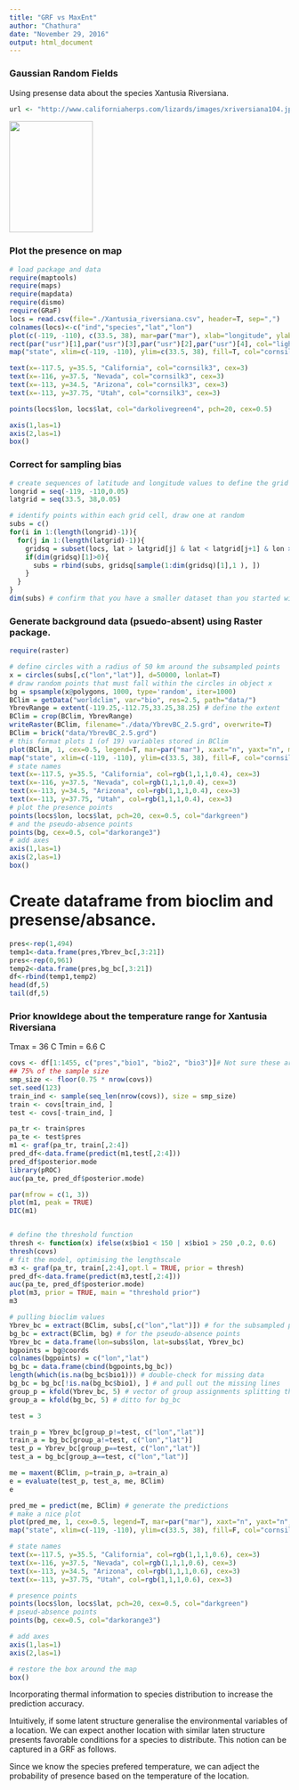 ```yaml
---
title: "GRF vs MaxEnt"
author: "Chathura"
date: "November 29, 2016"
output: html_document
---
```



### Gaussian Random Fields

Using presense data about the species Xantusia Riversiana. 

```r
url <- "http://www.californiaherps.com/lizards/images/xriversiana104.jpg"
```
<img src="`r url`" height="200px" width="150px">

### Plot the presence on map
```r
# load package and data
require(maptools)
require(maps)
require(mapdata)
require(dismo)
require(GRaF)
locs = read.csv(file="./Xantusia_riversiana.csv", header=T, sep=",")
colnames(locs)<-c("ind","species","lat","lon")
plot(c(-119, -110), c(33.5, 38), mar=par("mar"), xlab="longitude", ylab="latitude", xaxt="n", yaxt="n", type="n", main="Xantusia Riversiana Presence")
rect(par("usr")[1],par("usr")[3],par("usr")[2],par("usr")[4], col="lightblue")
map("state", xlim=c(-119, -110), ylim=c(33.5, 38), fill=T, col="cornsilk", add=T)

text(x=-117.5, y=35.5, "California", col="cornsilk3", cex=3)
text(x=-116, y=37.5, "Nevada", col="cornsilk3", cex=3)
text(x=-113, y=34.5, "Arizona", col="cornsilk3", cex=3)
text(x=-113, y=37.75, "Utah", col="cornsilk3", cex=3)

points(locs$lon, locs$lat, col="darkolivegreen4", pch=20, cex=0.5)

axis(1,las=1)
axis(2,las=1)
box()

```

### Correct for sampling bias
```r
# create sequences of latitude and longitude values to define the grid
longrid = seq(-119, -110,0.05)
latgrid = seq(33.5, 38,0.05)

# identify points within each grid cell, draw one at random
subs = c()
for(i in 1:(length(longrid)-1)){
  for(j in 1:(length(latgrid)-1)){
    gridsq = subset(locs, lat > latgrid[j] & lat < latgrid[j+1] & lon > longrid[i] & lon < longrid[i+1])     
    if(dim(gridsq)[1]>0){
      subs = rbind(subs, gridsq[sample(1:dim(gridsq)[1],1 ), ])
    }
  }
}
dim(subs) # confirm that you have a smaller dataset than you started with

```

### Generate background data (psuedo-absent) using Raster package.
```r
require(raster)

# define circles with a radius of 50 km around the subsampled points
x = circles(subs[,c("lon","lat")], d=50000, lonlat=T)
# draw random points that must fall within the circles in object x
bg = spsample(x@polygons, 1000, type='random', iter=1000)
BClim = getData("worldclim", var="bio", res=2.5, path="data/")
YbrevRange = extent(-119.25,-112.75,33.25,38.25) # define the extent
BClim = crop(BClim, YbrevRange)
writeRaster(BClim, filename="./data/YbrevBC_2.5.grd", overwrite=T)
BClim = brick("data/YbrevBC_2.5.grd")
# this format plots 1 (of 19) variables stored in BClim
plot(BClim, 1, cex=0.5, legend=T, mar=par("mar"), xaxt="n", yaxt="n", main="Annual mean temperature (ºC x 10)")
map("state", xlim=c(-119, -110), ylim=c(33.5, 38), fill=F, col="cornsilk", add=T)
# state names
text(x=-117.5, y=35.5, "California", col=rgb(1,1,1,0.4), cex=3)
text(x=-116, y=37.5, "Nevada", col=rgb(1,1,1,0.4), cex=3)
text(x=-113, y=34.5, "Arizona", col=rgb(1,1,1,0.4), cex=3)
text(x=-113, y=37.75, "Utah", col=rgb(1,1,1,0.4), cex=3)
# plot the presence points
points(locs$lon, locs$lat, pch=20, cex=0.5, col="darkgreen")
# and the pseudo-absence points
points(bg, cex=0.5, col="darkorange3")
# add axes
axis(1,las=1)
axis(2,las=1)
box()
```
# Create dataframe from bioclim and presense/absance.
```r
pres<-rep(1,494)
temp1<-data.frame(pres,Ybrev_bc[,3:21])
pres<-rep(0,961)
temp2<-data.frame(pres,bg_bc[,3:21])
df<-rbind(temp1,temp2)
head(df,5)
tail(df,5)
```
### Prior knowldege about the temperature range for  Xantusia Riversiana
Tmax = 36 C
Tmin = 6.6 C

```r
covs <- df[1:1455, c("pres","bio1", "bio2", "bio3")]# Not sure these are the best variables.
## 75% of the sample size
smp_size <- floor(0.75 * nrow(covs))
set.seed(123)
train_ind <- sample(seq_len(nrow(covs)), size = smp_size)
train <- covs[train_ind, ]
test <- covs[-train_ind, ]

pa_tr <- train$pres
pa_te <- test$pres
m1 <- graf(pa_tr, train[,2:4])
pred_df<-data.frame(predict(m1,test[,2:4]))
pred_df$posterior.mode
library(pROC)
auc(pa_te, pred_df$posterior.mode)

par(mfrow = c(1, 3))
plot(m1, peak = TRUE)
DIC(m1)


# define the threshold function
thresh <- function(x) ifelse(x$bio1 < 150 | x$bio1 > 250 ,0.2, 0.6)
thresh(covs)
# fit the model, optimising the lengthscale
m3 <- graf(pa_tr, train[,2:4],opt.l = TRUE, prior = thresh)
pred_df<-data.frame(predict(m3,test[,2:4]))
auc(pa_te, pred_df$posterior.mode)
plot(m3, prior = TRUE, main = "threshold prior")
m3
```






```r
# pulling bioclim values
Ybrev_bc = extract(BClim, subs[,c("lon","lat")]) # for the subsampled presence points
bg_bc = extract(BClim, bg) # for the pseudo-absence points
Ybrev_bc = data.frame(lon=subs$lon, lat=subs$lat, Ybrev_bc)
bgpoints = bg@coords
colnames(bgpoints) = c("lon","lat")
bg_bc = data.frame(cbind(bgpoints,bg_bc))
length(which(is.na(bg_bc$bio1))) # double-check for missing data
bg_bc = bg_bc[!is.na(bg_bc$bio1), ] # and pull out the missing lines
group_p = kfold(Ybrev_bc, 5) # vector of group assignments splitting the Ybrev_bc into 5 groups
group_a = kfold(bg_bc, 5) # ditto for bg_bc

test = 3

train_p = Ybrev_bc[group_p!=test, c("lon","lat")]
train_a = bg_bc[group_a!=test, c("lon","lat")]
test_p = Ybrev_bc[group_p==test, c("lon","lat")]
test_a = bg_bc[group_a==test, c("lon","lat")]

me = maxent(BClim, p=train_p, a=train_a)
e = evaluate(test_p, test_a, me, BClim)
e


```


```r

pred_me = predict(me, BClim) # generate the predictions
# make a nice plot
plot(pred_me, 1, cex=0.5, legend=T, mar=par("mar"), xaxt="n", yaxt="n", main="Predicted presence of the species")
map("state", xlim=c(-119, -110), ylim=c(33.5, 38), fill=F, col="cornsilk", add=T)

# state names
text(x=-117.5, y=35.5, "California", col=rgb(1,1,1,0.6), cex=3)
text(x=-116, y=37.5, "Nevada", col=rgb(1,1,1,0.6), cex=3)
text(x=-113, y=34.5, "Arizona", col=rgb(1,1,1,0.6), cex=3)
text(x=-113, y=37.75, "Utah", col=rgb(1,1,1,0.6), cex=3)

# presence points
points(locs$lon, locs$lat, pch=20, cex=0.5, col="darkgreen")
# pseud-absence points
points(bg, cex=0.5, col="darkorange3")

# add axes
axis(1,las=1)
axis(2,las=1)

# restore the box around the map
box()
```

Incorporating thermal information to species distribution to increase the prediction accuracy.

Intuitively, if some latent structure generalise the environmental variables of a location. We can expect another location with similar laten structure presents favorable conditions for a species to distribute. This notion can be captured in a GRF as follows.

Since we know the species prefered temperature, we can adject the probability of presence based on the temperature of the location. 

